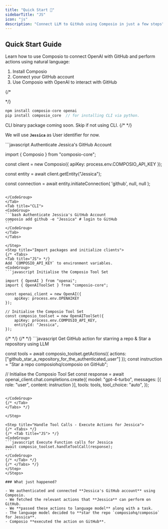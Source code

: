```yaml
---
title: "Quick Start 🚀"
sidebarTitle: "JS"
icon: "js"
description: "Connect LLM to GitHub using Composio in just a few steps"
---
```


## Quick Start Guide

Learn how to use Composio to connect OpenAI with GitHub and perform actions using natural language:

1. Install Composio
2. Connect your GitHub account
3. Use Composio with OpenAI to interact with GitHub

<Steps>

<Step title="Install Composio Package">
{/* <Tabs>

<Tab title="JS"> */}
<CodeGroup>
```javascript Install Packages 
npm install composio-core openai
pip install composio_core  // for installing CLI via python. 
```
</CodeGroup>
<Note> CLI binary package coming soon. Skip if not using CLI. </Note>
{/* </Tab>
</Tabs> */}

</Step>
<Step title="Authenticate GitHub Account for a Specific User">

We will use **`Jessica`** as User identifier for now.

<Tabs>
<Tab title="JS">
<CodeGroup>
```javascript Authenticate Jessica's GitHub Account

import { Composio } from "composio-core";

const client = new Composio({
apiKey: process.env.COMPOSIO_API_KEY
});

const entity = await client.getEntity("Jessica");

const connection = await entity.initiateConnection(
'github',
null,
null
);

````

</CodeGroup>
</Tab>
<Tab title="CLI">
<CodeGroup>
```bash Authenticate Jessica's GitHub Account
composio add github -e "Jessica" # login to GitHub
```
</CodeGroup>
</Tab>
</Tabs>

</Step>
<Step title="Import packages and initialize clients">
{/* <Tabs>
<Tab title="JS"> */}
Add `COMPOSIO_API_KEY` to environment variables.
<CodeGroup>
```javascript Initialise the Composio Tool Set

import { OpenAI } from "openai";
import { OpenAIToolSet } from "composio-core";

const openai_client = new OpenAI({
    apiKey: process.env.OPENAIKEY
});

// Initialise the Composio Tool Set
const composio_toolset = new OpenAIToolSet({
    apiKey: process.env.COMPOSIO_API_KEY,
    entityId: "Jessica",
});
````

</CodeGroup>
{/* </Tab>
</Tabs> */}

</Step>

<Step title="Fetch all GitHub Actions and pass those actions to LLM">
{/* <Tabs>
<Tab title="JS"> */}
<CodeGroup>
```javascript Get GitHub action for starring a repo & Star a repository using LLM

const tools = await composio_toolset.getActions({
actions: ["github_star_a_repository_for_the_authenticated_user"]
});
const instruction = "Star a repo composiohq/composio on GitHub";

// Initialise the Composio Tool Set
const response = await openai_client.chat.completions.create({
model: "gpt-4-turbo",
messages: [{ role: "user", content: instruction }],
tools: tools,
tool_choice: "auto",
});

````

</CodeGroup>
{/* </Tab>
</Tabs> */}

</Step>

<Step title="Handle Tool Calls - Execute Actions for Jessica">
{/* <Tabs> */}
{/* <Tab title="JS"> */}
<CodeGroup>
```javascript Execute Function calls for Jessica
await composio_toolset.handleToolCall(response);
```
</CodeGroup>
{/* </Tab> */}
{/* </Tabs> */}
</Step>
</Steps>

### What just happened?

- We authenticated and connected **Jessica's GitHub account** using Composio.
- We fetched the relevant actions that **Jessica** can perform on GitHub.
- We **passed these actions to language model** along with a task.
- The language model decided to **star the repo `composiohq/composio` for Jessica**.
- Composio **executed the action on GitHub**.
````
